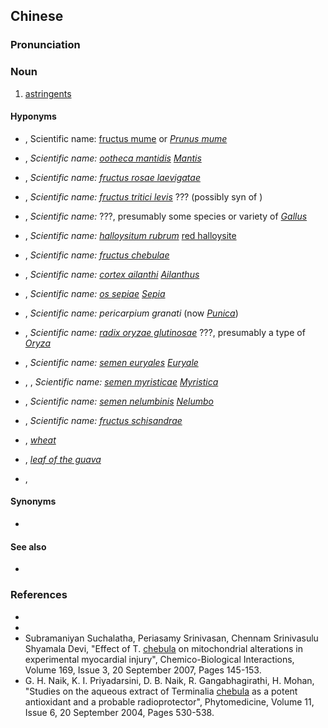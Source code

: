 {{also|固涩药}}
==Chinese==
{{zh-forms|s=固涩药}}

===Pronunciation===
{{zh-pron
|m=gùsèyào
|cat=n
}}

===Noun===
{{zh-noun}}

# [[astringent]]s {{gloss|{{w|Materia medica}} in [[traditional Chinese medicine]] that have an astringent effect on the body}}

====Hyponyms====
{{rel-top|hyponyms}}

* {{l|zh|乌梅}}, Scientific name: [[fructus mume]] or ''[[Prunus mume]]''
* {{l|zh|桑螵蛸}}, ''Scientific name: [[ootheca mantidis]]'' ''[[Mantis]]''
* {{l|zh|金樱子}}, ''Scientific name: [[fructus rosae laevigatae]]'' {{taxlink|Rosa laevigata|species|noshow=1}}
* {{l|zh|浮小麦}}, ''Scientific name: [[fructus tritici levis]]'' {{taxlink|Triticum levis|species|noshow=1}}??? (possibly {{taxlink|Triticum laevissimum|species|noshow=1}} syn of {{taxlink|Triticum polonicum|species|noshow=1}})
* {{l|zh|五倍子}}, ''Scientific name: {{taxlink|Galla chinensis|species|noshow=1}}''???, presumably some species or variety of ''[[Gallus]]''
* {{l|zh|赤石脂}}, ''Scientific name: [[halloysitum rubrum]]'' [[red halloysite]]
* {{l|zh|诃子}}, ''Scientific name: [[fructus chebulae]]'' {{taxlink|Terminalia chebula|species|noshow=1}}
* {{l|zh|椿白皮}}, ''Scientific name: [[cortex ailanthi]]'' ''[[Ailanthus]]''
* {{l|zh|乌贼骨}}, ''Scientific name: [[os sepiae]]'' ''[[Sepia]]''
* {{l|zh|石榴皮}}, ''Scientific name: pericarpium granati'' {{taxlink|Granata|genus|noshow=1}} (now ''[[Punica]]'')
* {{l|zh|糯稻根}}, ''Scientific name: [[radix oryzae glutinosae]]'' {{taxlink|Oryza glutinosa|species|noshow=1}}???, presumably a type of ''[[Oryza]]''
* {{l|zh|芡实}}, ''Scientific name: [[semen euryales]]'' ''[[Euryale]]''
* {{l|zh|肉豆蔻}}, {{l|zh|肉豆寇}}, ''Scientific name: [[semen myristicae]]'' ''[[Myristica]]''
* {{l|zh|莲子}}, ''Scientific name: [[semen nelumbinis]]'' ''[[Nelumbo]]''
* {{l|zh|五味子}}, ''Scientific name: [[fructus schisandrae]]'' {{taxlink|Schisandra|genus|noshow=1}}
* {{l|zh|小麦}}, ''[[wheat]]''
* {{l|zh|番石榴叶}}, ''[[leaf of the guava]]''
* {{l|zh|覆盆子}}, ''{{vern|wild raspberry|pedia=1}}''

{{rel-bottom}}

====Synonyms====
* {{zh-l|收澀藥}}

====See also====
* {{zh-l|藥材|medicinal materials in traditional Chinese medicine}}

===References===
* {{pedialite|固澀藥|lang=zh}}
* {{cite-book
|last=Ou
|first=Ming
|authorlink=
|coauthors=Li Yanwen
|year=1994
|title=The Traditional Chinese Drug and Its Usage
|publisher=Hai Feng Publishing Co.
|location=
|isbn=9622381995
}}
* Subramaniyan Suchalatha, Periasamy Srinivasan, Chennam Srinivasulu Shyamala Devi, "Effect of T. [[chebula]] on mitochondrial alterations in experimental myocardial injury", Chemico-Biological Interactions, Volume 169, Issue 3, 20 September 2007, Pages 145-153.
* G. H. Naik, K. I. Priyadarsini, D. B. Naik, R. Gangabhagirathi, H. Mohan, "Studies on the aqueous extract of Terminalia [[chebula]] as a potent antioxidant and a probable radioprotector", Phytomedicine, Volume 11, Issue 6, 20 September 2004, Pages 530-538.